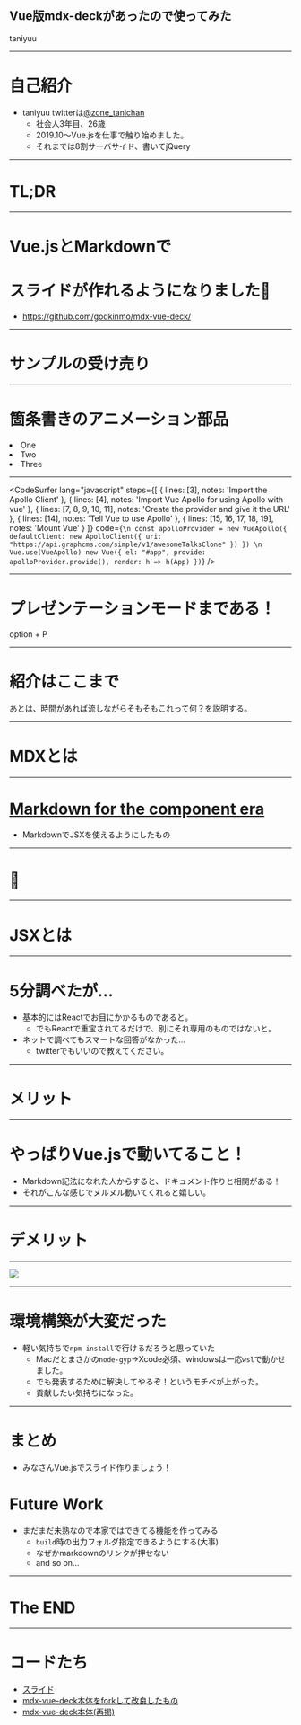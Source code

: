 
Vue版mdx-deckがあったので使ってみた
----
taniyuu

---

# 自己紹介
- taniyuu twitterは[@zone_tanichan](https://twitter.com/zone_tanichan)
    - 社会人3年目、26歳
    - 2019.10〜Vue.jsを仕事で触り始めました。
    - それまでは8割サーバサイド、書いてjQuery
---
# TL;DR

---
# Vue.jsとMarkdownで
# スライドが作れるようになりました🎉
- https://github.com/godkinmo/mdx-vue-deck/

---
# サンプルの受け売り

---

# 箇条書きのアニメーション部品

<Appear>
  <li class="text-blue-700">One</li>
  <li>Two</li>
  <li>Three</li>
</Appear>

---

<CodeSurfer
  lang="javascript"
  steps={[
    { lines: [3], notes: 'Import the Apollo Client' },
    { lines: [4], notes: 'Import Vue Apollo for using Apollo with vue' },
    {
      lines: [7, 8, 9, 10, 11],
      notes: 'Create the provider and give it the URL'
    },
    { lines: [14], notes: 'Tell Vue to use Apollo' },
    { lines: [15, 16, 17, 18, 19], notes: 'Mount Vue' }
  ]}
  code={`
\n
const apolloProvider = new VueApollo({
  defaultClient: new ApolloClient({
    uri: "https://api.graphcms.com/simple/v1/awesomeTalksClone"
  })
})
\n
Vue.use(VueApollo)
new Vue({
  el: "#app",
  provide: apolloProvider.provide(),
  render: h => h(App)
})
  `}
/>


---
# プレゼンテーションモードまである！
option + P

---

# 紹介はここまで
あとは、時間があれば流しながらそもそもこれって何？を説明する。

---

# MDXとは

---


<h1><a href="https://mdxjs.com/" target="_blank">Markdown for the component era</a></h1>

- MarkdownでJSXを使えるようにしたもの

---
# 🤔

---


# JSXとは
---

# 5分調べたが…

- 基本的にはReactでお目にかかるものであると。
  - でもReactで重宝されてるだけで、別にそれ専用のものではないと。
- ネットで調べてもスマートな回答がなかった…
  - twitterでもいいので教えてください。

---

# メリット

---

# やっぱりVue.jsで動いてること！
- Markdown記法になれた人からすると、ドキュメント作りと相関がある！
- それがこんな感じでヌルヌル動いてくれると嬉しい。

---

# デメリット

---

![](https://qiita-image-store.s3.ap-northeast-1.amazonaws.com/0/416137/610e43da-f65b-44df-1b64-9fbea5f2179a.jpeg)

---

# 環境構築が大変だった
- 軽い気持ちで`npm install`で行けるだろうと思っていた
  - Macだとまさかの`node-gyp`->Xcode必須、windowsは一応`wsl`で動かせました。
  - でも発表するために解決してやるぞ！というモチベが上がった。
  - 貢献したい気持ちになった。


---

# まとめ
- みなさんVue.jsでスライド作りましょう！

# Future Work
- まだまだ未熟なので本家ではできてる機能を作ってみる
  - `build`時の出力フォルダ指定できるようにする(大事)
  - なぜかmarkdownのリンクが押せない
  - and so on...

---

# The END

---
# コードたち
- <a href="https://github.com/taniyuu/mdx-vue-deck-yumemi" target="_blank">スライド</a>
- <a href="https://github.com/taniyuu/mdx-vue-deck" target="_blank">mdx-vue-deck本体をforkして改良したもの</a>
- <a href="https://github.com/godkinmo/mdx-vue-deck/" target="_blank">mdx-vue-deck本体(再掲)</a>